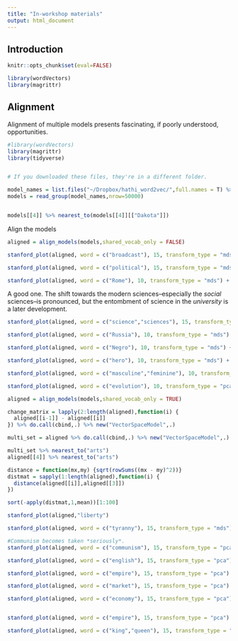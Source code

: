 ```yaml
---
title: "In-workshop materials"
output: html_document
---
```



## Introduction

```r
knitr::opts_chunk$set(eval=FALSE)
```


```r
library(wordVectors)
library(magrittr)
```


## Alignment

Alignment of multiple models presents fascinating, if poorly understood, opportunities.

```r
#library(wordVectors)
library(magrittr)
library(tidyverse)


# If you downloaded these files, they're in a different folder.

model_names = list.files("~/Dropbox/hathi_word2vec/",full.names = T) %>% Filter(function(x) {grepl("(All).*.bin",x)},.)
models = read_group(model_names,nrow=50000)


models[[4]] %>% nearest_to(models[[4]][["Dakota"]])

```

Align the models

``` r

aligned = align_models(models,shared_vocab_only = FALSE)

stanford_plot(aligned, word = c("broadcast"), 15, transform_type = "mds")
```

```r
stanford_plot(aligned, word = c("political"), 15, transform_type = "mds")
```

```r
stanford_plot(aligned, word = c("Rome"), 10, transform_type = "mds") + theme_bw()
```

A good one. The shift towards the modern sciences--especially the *social* sciences--is pronounced, but the entombment of science in the *university* is a later development.

```r
stanford_plot(aligned, word = c("science","sciences"), 15, transform_type = "mds") + theme_bw()
```

```r
stanford_plot(aligned, word = c("Russia"), 10, transform_type = "mds")
```


```r
stanford_plot(aligned, word = c("Negro"), 10, transform_type = "mds") + theme_bw()
```



```r
stanford_plot(aligned, word = c("hero"), 10, transform_type = "mds") + theme_bw()
```


```r
stanford_plot(aligned, word = c("masculine","feminine"), 10, transform_type = "mds") + theme_bw()
```

```r
stanford_plot(aligned, word = c("evolution"), 10, transform_type = "pca") + theme_bw()
```


```r
aligned = align_models(models,shared_vocab_only = TRUE)

change_matrix = lapply(2:length(aligned),function(i) {
  aligned[[i-1]] - aligned[[i]]
}) %>% do.call(cbind,.) %>% new("VectorSpaceModel",.)

multi_set = aligned %>% do.call(cbind,.) %>% new("VectorSpaceModel",.)

multi_set %>% nearest_to("arts")
aligned[[4]] %>% nearest_to("arts")

```

```r

distance = function(mx,my) {sqrt(rowSums((mx - my)^2))}
distmat = sapply(1:length(aligned),function(i) {
  distance(aligned[[i]],aligned[[3]])
})

sort(-apply(distmat,1,mean))[1:100]

stanford_plot(aligned,"liberty")

stanford_plot(aligned, word = c("tyranny"), 15, transform_type = "mds")

#Communism becomes taken *seriously*.
stanford_plot(aligned, word = c("communism"), 15, transform_type = "pca")

stanford_plot(aligned, word = c("english"), 15, transform_type = "pca")

stanford_plot(aligned, word = c("empire"), 15, transform_type = "pca")

stanford_plot(aligned, word = c("market"), 15, transform_type = "pca")

stanford_plot(aligned, word = c("economy"), 15, transform_type = "pca")


stanford_plot(aligned, word = c("empire"), 15, transform_type = "pca")

stanford_plot(aligned, word = c("king","queen"), 15, transform_type = "pca")

```
